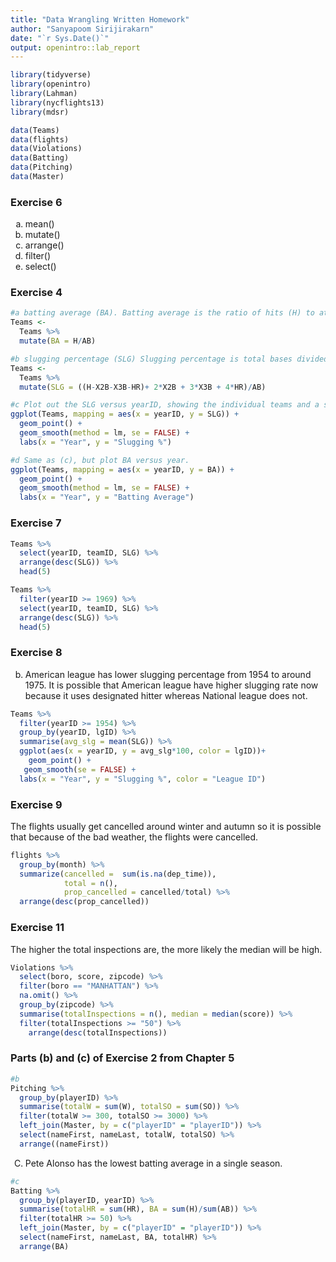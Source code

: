 ```yaml
---
title: "Data Wrangling Written Homework"
author: "Sanyapoom Sirijirakarn"
date: "`r Sys.Date()`"
output: openintro::lab_report
---
```


```r
library(tidyverse)
library(openintro)
library(Lahman)
library(nycflights13)
library(mdsr)

data(Teams)
data(flights)
data(Violations)
data(Batting)
data(Pitching)
data(Master)
```

### Exercise 6
a) mean()
b) mutate() 
c) arrange()
d) filter()
e) select()

### Exercise 4


```r
#a batting average (BA). Batting average is the ratio of hits (H) to at-bats (AB).
Teams <-
  Teams %>%
  mutate(BA = H/AB)

#b slugging percentage (SLG) Slugging percentage is total bases divided by at-bats. To compute total bases, you get 1 for a single, 2 for a double, 3 for a triple, and 4 for a home run.
Teams <-
  Teams %>%
  mutate(SLG = ((H-X2B-X3B-HR)+ 2*X2B + 3*X3B + 4*HR)/AB)
```

```r
#c Plot out the SLG versus yearID, showing the individual teams and a smooth curve.
ggplot(Teams, mapping = aes(x = yearID, y = SLG)) +
  geom_point() +
  geom_smooth(method = lm, se = FALSE) +
  labs(x = "Year", y = "Slugging %")

#d Same as (c), but plot BA versus year.
ggplot(Teams, mapping = aes(x = yearID, y = BA)) +
  geom_point() +
  geom_smooth(method = lm, se = FALSE) +
  labs(x = "Year", y = "Batting Average")
```

### Exercise 7


```r
Teams %>%
  select(yearID, teamID, SLG) %>%
  arrange(desc(SLG)) %>%
  head(5)

Teams %>%
  filter(yearID >= 1969) %>%
  select(yearID, teamID, SLG) %>%
  arrange(desc(SLG)) %>%
  head(5)
```

### Exercise 8

b) American league has lower slugging percentage from 1954 to around 1975. It is possible that American league have higher slugging rate now because it uses designated hitter whereas National league does not.

```r
Teams %>%
  filter(yearID >= 1954) %>%
  group_by(yearID, lgID) %>%
  summarise(avg_slg = mean(SLG)) %>%
  ggplot(aes(x = yearID, y = avg_slg*100, color = lgID))+
    geom_point() +
   geom_smooth(se = FALSE) +
  labs(x = "Year", y = "Slugging %", color = "League ID")
```

### Exercise 9

The flights usually get cancelled around winter and autumn so it is possible that because of the bad weather, the flights were cancelled.

```r
flights %>%
  group_by(month) %>%
  summarize(cancelled =  sum(is.na(dep_time)),
            total = n(),
            prop_cancelled = cancelled/total) %>%
  arrange(desc(prop_cancelled))
```

### Exercise 11

The higher the total inspections are, the more likely the median will be high.

```r
Violations %>%
  select(boro, score, zipcode) %>%
  filter(boro == "MANHATTAN") %>%
  na.omit() %>%
  group_by(zipcode) %>%
  summarise(totalInspections = n(), median = median(score)) %>%
  filter(totalInspections >= "50") %>%
    arrange(desc(totalInspections))
```

### Parts (b) and (c) of Exercise 2 from Chapter 5


```r
#b
Pitching %>%
  group_by(playerID) %>%
  summarise(totalW = sum(W), totalSO = sum(SO)) %>%
  filter(totalW >= 300, totalSO >= 3000) %>%
  left_join(Master, by = c("playerID" = "playerID")) %>%
  select(nameFirst, nameLast, totalW, totalSO) %>%
  arrange((nameFirst))
```

C) Pete Alonso has the lowest batting average in a single season.

```r
#c
Batting %>%
  group_by(playerID, yearID) %>%
  summarise(totalHR = sum(HR), BA = sum(H)/sum(AB)) %>%
  filter(totalHR >= 50) %>%
  left_join(Master, by = c("playerID" = "playerID")) %>%
  select(nameFirst, nameLast, BA, totalHR) %>%
  arrange(BA)
```

